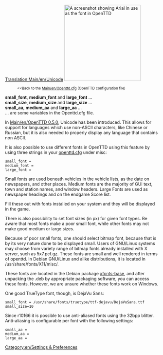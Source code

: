 [[Translation:Main/en/Unicode]]
[[File:en/Arialunicode.png|thumb|right|250px|A screenshot showing Arial in use as the font in OpenTTD]]
:<small><<Back to the [[Main/en/Openttd.cfg]] (OpenTTD configuration file)</small>

'''small_font''', '''medium_font''' and '''large_font''' ...<br/>
'''small_size''', '''medium_size''' and '''large_size''' ...<br/>
'''small_aa''', '''medium_aa''' and '''large_aa''' ...<br/>
... are some variables in the Openttd.cfg file.


In [[Main/en/OpenTTD 0.5.0]], Unicode has been introduced. This allows for support for languages which use non-ASCII characters, like Chinese or Russian, but it is also needed to properly display any language that contains non ASCII.

It is also possible to use different fonts in OpenTTD using this feature by using three strings in your [[Main/en/Openttd.cfg|openttd.cfg]] under misc:

<pre>small_font =
medium_font =
large_font =</pre>

Small fonts are used beneath vehicles in the vehicle lists, as the date on newspapers, and other places.
Medium fonts are the majority of GUI text, town and station names, and window headers.
Large Fonts are used as newspaper headings and on the endgame Score list.

Fill these out with fonts installed on your system and they will be displayed in the game.

There is also possibility to set font sizes (in px) for given font types.
Be aware that most fonts make a poor small font, while other fonts may not make good medium or large sizes.

Because of poor small fonts, one should select bitmap font, because that is by its very nature done to be displayed small. Users of GNU/Linux systems may choose from variety range of bitmap fonts already installed with X server, such as 5x7.pcf.gz. These fonts are small and well rendered in terms of openttd. In Debian GNU/Linux and alike distributions, it is located in <nowiki>/usr/share/fonts/X11/misc/</nowiki>.

These fonts are located in the Debian package [http://packages.debian.org/etch/xfonts-base xfonts-base], and after unpacking the .deb by appropriate packaging software, you can access these fonts. However, we are unsure whether these fonts work on Windows.

One good TrueType font, though, is DejaVu Sans:
<pre>small_font = /usr/share/fonts/truetype/ttf-dejavu/DejaVuSans.ttf
small_size=10</pre>


Since r10166 it is possible to use anti-aliased fonts using the 32bpp blitter. Anti-aliasing is configurable per font with the following settings:

<pre>small_aa =
medium_aa =
large_aa =</pre>

[[Category:en/Settings & Preferences]]